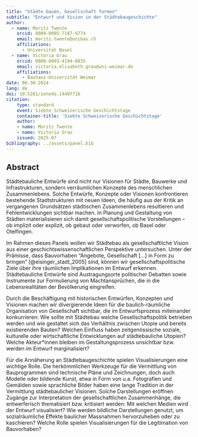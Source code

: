 ```yaml
---
title: "Städte bauen, Gesellschaft formen"
subtitle: "Entwurf und Vision in der Städtebaugeschichte"
author:
  - name: Moritz Twente
    orcid: 0009-0005-7187-9774
    email: moritz.twente@unibas.ch
    affiliations:
      - Universität Basel
  - name: Victoria Grau
    orcid: 0000-0003-4194-0835
    email: victoria.elisabeth.grau@uni-weimar.de
    affiliations:
      - Bauhaus-Universität Weimar
date: 06-30-2024
lang: de
doi: 10.5281/zenodo.14497716
citation:
    type: standard
    event: Siebte Schweizerische Geschichtstage
    container-title: 'Siebte Schweizerische Geschichtstage'
    author:
    - name: Moritz Twente
    - name: Victoria Grau
    issued: 2025-07
bibliography: ../assets/panel.bib
---
```


## Abstract

Städtebauliche Entwürfe sind nicht nur Visionen für Städte, Bauwerke und Infrastrukturen, sondern verräumlichen Konzepte des menschlichen Zusammenlebens. Solche Entwürfe, Konzepte oder Visionen konfrontieren bestehende Stadtstrukturen mit neuen Ideen, die häufig aus der Kritik an vergangenen Grundsätzen städtischen Zusammenlebens resultieren und Fehlentwicklungen sichtbar machen. In Planung und Gestaltung von Städten materialisieren sich damit gesellschaftspolitische Vorstellungen – ob implizit oder explizit, ob gebaut oder verworfen, ob Basel oder Otelfingen.

Im Rahmen dieses Panels wollen wir Städtebau als gesellschaftliche Vision aus einer geschichtswissenschaftlichen Perspektive untersuchen. Unter der Prämisse, dass Bauvorhaben “Angebote, Gesellschaft [...] in Form zu bringen” [@eisinger_stadt_2005] sind, können wir gesellschaftspolitische Ziele über ihre räumlichen Implikationen im Entwurf erkennen. Städtebauliche Entwürfe sind Austragungsorte politischer Debatten sowie Instrumente zur Formulierung von Machtansprüchen, die in die Lebensrealitäten der Bevölkerung eingreifen.

Durch die Beschäftigung mit historischen Entwürfen, Konzepten und Visionen machen wir divergierende Ideen für die baulich-räumliche Organisation von Gesellschaft sichtbar, die im Entwurfsprozess miteinander konkurrieren: Wie sollte mit Städtebau welche Gesellschaftspolitik betrieben werden und wie gestaltet sich das Verhältnis zwischen Utopie und bereits existierenden Bauten? Welchen Einfluss haben zeitgenössische soziale, kulturelle oder wirtschaftliche Entwicklungen auf städtebauliche Utopien? Welche Akteur*innen bleiben im Gestaltungsprozess unsichtbar bzw. werden im Entwurf marginalisiert?

Für die Annäherung an Städtebaugeschichte spielen Visualisierungen eine wichtige Rolle. Die herkömmlichen Werkzeuge für die Vermittlung von Bauprogrammen sind technische Pläne und Zeichnungen, doch auch Modelle oder bildende Kunst, etwa in Form von u.a. Fotografien und Gemälden sowie sprachliche Bilder haben eine lange Tradition in der Vermittlung städtebaulicher Visionen. Solche Darstellungen eröffnen Zugänge zur Interpretation der gesellschaftlichen Zusammenhänge, die entwerferisch thematisiert bzw. kritisiert werden: Mit welchen Medien wird der Entwurf visualisiert? Wie werden bildliche Darstellungen genutzt, um sozialräumliche Effekte baulicher Massnahmen hervorzuheben oder zu kaschieren? Welche Rolle spielen Visualisierungen für die Legitimation von Bauvorhaben?